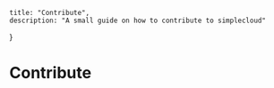     title: "Contribute",
    description: "A small guide on how to contribute to simplecloud"
}

# Contribute

